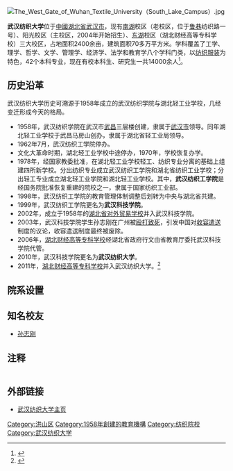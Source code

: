 {{Infobox University
|Name=武汉纺织大学
|EnglishName=Wuhan Textile University
|SealImage=wtu logo.png
|SealInfo=武汉纺织大学校徽
|Motto=崇真尚美
|Established=1958年
|Type=公立 
|President=[[彭育园|彭育园]]
| Secretary = 
|Location={{CHN}}[[湖北省|湖北省]][[武汉市|武汉市]][[洪山区|洪山区]]、[[江夏区|江夏区]]
|Campus=
|AreaTotal=2006亩
|Department=
|Faculty=1469
|Student=12879
|Undergraduate=12218
|Postgraduate=661
|International_student =
|Website=[http://www.wtu.edu.cn/ http://www.wtu.edu.cn/] 
}}
[[File:The_West_Gate_of_Wuhan_Textile_University（South_Lake_Campus）.jpg|thumb]]
{{Portal|大学|Education - Grad Hat.svg}}

'''武汉纺织大学'''位于[[中國|中國]][[湖北省|湖北省]][[武汉市|武汉市]]，现有[[南湖_(武汉)|南湖]]校区（老校区，位于[[鲁巷|鲁巷]]纺织路一号）、阳光校区（主校区，2004年开始招生）、[[东湖_(武汉)|东湖]]校区（湖北财经高等专科学校）三大校区，占地面积2400余亩，建筑面积70多万平方米。学科覆盖了工学、理学、哲学、文学、管理学、经济学、法学和教育学八个学科门类，以[[纺织|纺织]][[服装|服装]]为特色，42个本科专业，现在有校本科生、研究生一共14000余人<ref>{{cite web  | language =zh-hans  | publisher =  | title =武汉纺织大学网站主页-武汉纺织大学简介，  | url =https://www.wtu.edu.cn/html/s/xxjj.html  | author =  | date =  | 7 =  | access-date =2016-10-03  | archive-url =https://web.archive.org/web/20160821065235/http://www.wtu.edu.cn/html/s/xxjj.html  | archive-date =2016-08-21  | dead-url =yes  }}</ref>。

== 历史沿革 ==
武汉纺织大学历史可溯源于1958年成立的武汉纺织学院与湖北轻工业学校，几经变迁形成今天的格局。

*1958年，武汉纺织学院在武汉市[[武昌|武昌]]三层楼创建，隶属于[[武汉市|武汉市]]领导。同年湖北轻工业学校于武昌马房山创办，隶属于湖北省轻工业局领导。
*1962年7月，武汉纺织工学院停办。
*文化大革命时期，湖北轻工业学校中途停办，1970年，学校恢复办学。
*1978年，经国家教委批准，在湖北轻工业学校轻工、纺织专业分离的基础上组建四所新学校。分出纺织专业成立武汉纺织工学院和湖北省纺织工业学校；分出轻工专业成立湖北轻工业学院和湖北轻工业学校。其中，'''武汉纺织工学院'''是经国务院批准恢复重建的院校之一，隶属于国家纺织工业部。
*1998年，武汉纺织工学院的教育管理体制调整后划转为中央与湖北省共建。
*1999年，武汉纺织工学院更名为'''武汉科技学院'''。
*2002年，成立于1958年的[[湖北省对外贸易学校|湖北省对外贸易学校]]并入武汉科技学院。
*2003年，武汉科技学院学生孙志刚在广州被[[孙志刚事件|殴打致死]]，引发中国对[[收容遣送|收容遣送]]制度的议论，收容遣送制度最终被废除。
*2006年，[[湖北财经高等专科学校|湖北财经高等专科学校]]经湖北省政府行文由省教育厅委托武汉科技学院代管。
*2010年，武汉科技学院更名为'''武汉纺织大学'''。
*2011年，[[湖北财经高等专科学校|湖北财经高等专科学校]]并入武汉纺织大学。<ref name="教育部关于同意湖北财经高等专科学校 并入武汉纺织大学的通知">{{cite web | url=http://www.gov.cn/zwgk/2011-09/20/content_1951887.htm | title=教育部关于同意湖北财经高等专科学校 并入武汉纺织大学的通知 | accessdate=2012-04-03 | archive-date=2020-04-05 | archive-url=https://web.archive.org/web/20200405150014/http://www.gov.cn/zwgk/2011-09/20/content_1951887.htm | dead-url=no }}</ref>

== 院系设置 ==
{{columns-list|2|
*服装学院
*现代纺织学院
*纺织科学与工程学院
*机械工程与自动化学院
*化学与化工
*电子与电气工程学院
*艺术与设计学院
*数学与计算机学院
*环境工程学院
*材料科学与工程学院
*经济管理学院
*传媒学院
| valign="top" |
*理学院 
*外国语学院
*财政经济学院
*会计学院
*工商学院
*高等职业技术学院
*成人教育学院
*公共课部
*体育课部
*外经贸学院（独立学院）
|}}

==知名校友==
*[[孙志刚|孙志刚]]
== 注释 ==
<div style="font-size: small; -moz-column-count:2; column-count:2;">
<references />
</div>

== 外部链接 ==
*[http://www.wtu.edu.cn/ 武汉纺织大学主页] {{Wayback|url=http://www.wtu.edu.cn/ |date=20160718121738 }} 

{{十校联合}}
{{湖北高等院校}}
{{中华人民共和国中西部高校基础能力建设工程}}
[[Category:洪山区|Category:洪山区]]
[[Category:1958年創建的教育機構|Category:1958年創建的教育機構]]
[[Category:纺织院校|Category:纺织院校]]
[[Category:武汉纺织大学|Category:武汉纺织大学]]